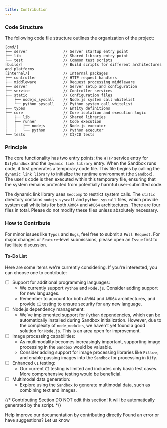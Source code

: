 ```yaml
---
title: Contribution
---
```



### Code Structure
The following code file structure outlines the organization of the project:
```
[cmd/]
├── server                // Server startup entry point
├── lib                   // Shared library entry point
└── test                  // Common test scripts
[build/]                  // Build scripts for different architectures and platforms
[internal/]               // Internal packages
├── controller            // HTTP request handlers
├── middleware            // Request processing middleware
├── server                // Server setup and configuration
├── service               // Controller services
├── static                // Configuration files
│   ├── nodejs_syscall    // Node.js system call whitelist
│   └── python_syscall    // Python system call whitelist
├── types                 // Entity definitions
├── core                  // Core isolation and execution logic
│   ├── lib               // Shared libraries
│   ├── runner            // Code execution
│   │   ├── nodejs        // Node.js executor
|   |   └── python        // Python executor
└── tests                 // CI/CD tests
```

### Principle
The core functionality has two entry points: the `HTTP` service entry for `DifySandbox` and the `dynamic link library` entry. When the Sandbox runs code, it first generates a temporary code file. This file begins by calling the `dynamic link library` to initialize the runtime environment (the `Sandbox`). The user's code is then executed within this temporary file, ensuring that the system remains protected from potentially harmful user-submitted code.

The dynamic link library uses `Seccomp` to restrict system calls. The `static` directory contains `nodejs_syscall` and `python_syscall` files, which provide system call whitelists for both `ARM64` and `AMD64` architectures. There are four files in total. Please do not modify these files unless absolutely necessary.

### How to Contribute
For minor issues like `Typos` and `Bugs`, feel free to submit a `Pull Request`. For major changes or `Feature`-level submissions, please open an `Issue` first to facilitate discussion.

#### To-Do List
Here are some items we're currently considering. If you're interested, you can choose one to contribute:
- [ ] Support for additional programming languages:
    - We currently support `Python` and `Node.js`. Consider adding support for new languages.
    - Remember to account for both `ARM64` and `AMD64` architectures, and provide `CI` testing to ensure security for any new language.
- [ ] Node.js dependency management:
    - We've implemented support for `Python` dependencies, which can be automatically installed during Sandbox initialization. However, due to the complexity of `node_modules`, we haven't yet found a good solution for `Node.js`. This is an area open for improvement.
- [ ] Image processing capabilities:
    - As multimodality becomes increasingly important, supporting image processing in the `Sandbox` would be valuable.
    - Consider adding support for image processing libraries like `Pillow`, and enable passing images into the `Sandbox` for processing in `Dify`.
- [ ] Enhanced `CI` testing:
    - Our current `CI` testing is limited and includes only basic test cases. More comprehensive testing would be beneficial.
- [ ] Multimodal data generation:
    - Explore using the `Sandbox` to generate multimodal data, such as combining text and images.

{/*
Contributing Section
DO NOT edit this section!
It will be automatically generated by the script.
*/}

<CardGroup cols="2">
    <Card
        title="Edit this page"
        icon="pen-to-square"
        href="https://github.com/langgenius/dify-docs/edit/main/en/development/backend/sandbox/contribution.mdx"
    >
        Help improve our documentation by contributing directly
    </Card>
    <Card
        title="Report an issue"
        icon="github"
        href="https://github.com/langgenius/dify-docs/issues/new?title=Documentation%20Issue%3A%20ibut&body=%23%23%20Issue%20Description%0A%3C%21--%20Please%20briefly%20describe%20the%20issue%20you%20found%20--%3E%0A%0A%23%23%20Page%20Link%0Ahttps%3A%2F%2Fgithub.com%2Flanggenius%2Fdify-docs%2Fblob%2Fmain%2Fen/development/backend/sandbox%2Fcontribution.mdx%0A%0A%23%23%20Suggested%20Changes%0A%3C%21--%20If%20you%20have%20specific%20suggestions%20for%20changes%2C%20please%20describe%20them%20here%20--%3E%0A%0A%3C%21--%20Thank%20you%20for%20helping%20improve%20our%20documentation%21%20--%3E"
    >
        Found an error or have suggestions? Let us know
    </Card>
</CardGroup>
